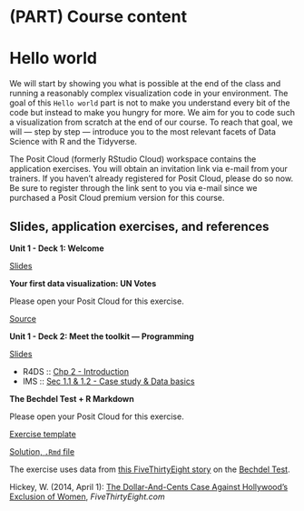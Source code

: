 # (PART) Course content {.unnumbered}

# Hello world {#hello-world}

We will start by showing you what is possible at the end of the class and running a reasonably complex visualization code in your environment.
The goal of this `Hello world` part is not to make you understand every bit of the code but instead to make you hungry for more.
We aim for you to code such a visualization from scratch at the end of our course.
To reach that goal, we will --- step by step --- introduce you to the most relevant facets of Data Science with R and the Tidyverse.

::: rstudio-cloud
The Posit Cloud (formerly RStudio Cloud) workspace contains the application exercises.
You will obtain an invitation link via e-mail from your trainers.
If you haven't already registered for Posit Cloud, please do so now.
Be sure to register through the link sent to you via e-mail since we purchased a Posit Cloud premium version for this course.
:::

## Slides, application exercises, and references

::: slide-deck
**Unit 1 - Deck 1: Welcome**

::: slides
[Slides](https://coding-intro.github.io/R_Intro/slides/u1-d01-welcome/u1-d01-welcome.html)
:::
:::

::: application-exercise
**Your first data visualization: UN Votes**

Please open your Posit Cloud for this exercise.

::: source
[Source](https://github.com/coding-intro/R_Intro/blob/master/docs/application-exercises/ae-01a-un-votes/unvotes.Rmd)
:::
:::

::: slide-deck
**Unit 1 - Deck 2: Meet the toolkit --- Programming**

::: slides
[Slides](https://coding-intro.github.io/R_Intro_2024_02/slides/u1-d02-toolkit-r/u1-d02-toolkit-r.html)
:::

::: reading
-   R4DS :: [Chp 2 - Introduction](https://r4ds.had.co.nz/explore-intro.html)
-   IMS :: [Sec 1.1 & 1.2 - Case study & Data basics](https://openintro-ims.netlify.app/getting-started-with-data.html#basic-stents-strokes)
:::
:::

::: application-exercise
**The Bechdel Test + R Markdown**

Please open your Posit Cloud for this exercise.

::: source
[Exercise template](https://github.com/coding-intro/R_Intro/blob/master/docs/application-exercises/ae-02-bechdel-rmarkdown/bechdel.Rmd)
:::

::: source
[Solution, `.Rmd` file](https://github.com/coding-intro/R_Intro/blob/master/docs/application-exercises/ae-02-bechdel-rmarkdown/bechdel-solution.Rmd)
:::

::: reading
The exercise uses data from [this FiveThirtyEight story](https://fivethirtyeight.com/features/the-dollar-and-cents-case-against-hollywoods-exclusion-of-women/) on the [Bechdel Test](https://en.wikipedia.org/wiki/Bechdel_test).

Hickey, W.
(2014, April 1): [The Dollar-And-Cents Case Against Hollywood's Exclusion of Women](https://github.com/coding-intro/R_Intro/blob/master/docs/application-exercises/ae-02-bechdel-rmarkdown/bechdel.Rmd), *FiveThirtyEight.com*
:::
:::

